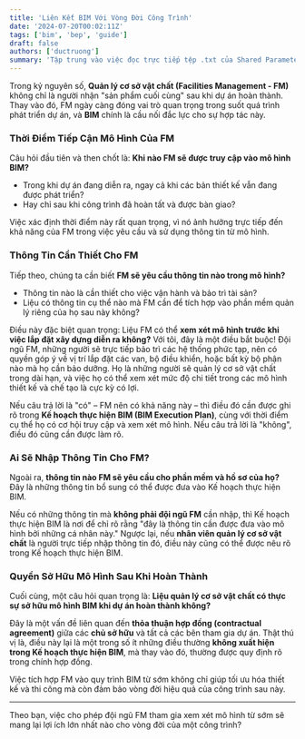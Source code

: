 ```yaml
---
title: 'Liên Kết BIM Với Vòng Đời Công Trình'
date: '2024-07-20T00:02:11Z'
tags: ['bim', 'bep', 'guide']
draft: false
authors: ['ductruong']
summary: 'Tập trung vào việc đọc trực tiếp tệp .txt của Shared Parameter để lấy GUID'
---
```


Trong kỷ nguyên số, **Quản lý cơ sở vật chất (Facilities Management - FM)** không chỉ là người nhận "sản phẩm cuối cùng" sau khi dự án hoàn thành. Thay vào đó, FM ngày càng đóng vai trò quan trọng trong suốt quá trình phát triển dự án, và **BIM** chính là cầu nối đắc lực cho sự hợp tác này.

### Thời Điểm Tiếp Cận Mô Hình Của FM

Câu hỏi đầu tiên và then chốt là: **Khi nào FM sẽ được truy cập vào mô hình BIM?**

- Trong khi dự án đang diễn ra, ngay cả khi các bản thiết kế vẫn đang được phát triển?
- Hay chỉ sau khi công trình đã hoàn tất và được bàn giao?

Việc xác định thời điểm này rất quan trọng, vì nó ảnh hưởng trực tiếp đến khả năng của FM trong việc yêu cầu và sử dụng thông tin từ mô hình.

### Thông Tin Cần Thiết Cho FM

Tiếp theo, chúng ta cần biết **FM sẽ yêu cầu thông tin nào trong mô hình?**

- Thông tin nào là cần thiết cho việc vận hành và bảo trì tài sản?
- Liệu có thông tin cụ thể nào mà FM cần để tích hợp vào phần mềm quản lý riêng của họ sau này không?

Điều này đặc biệt quan trọng: Liệu FM có thể **xem xét mô hình trước khi việc lắp đặt xây dựng diễn ra không?** Với tôi, đây là một điều bắt buộc! Đội ngũ FM, những người sẽ trực tiếp bảo trì các hệ thống phức tạp, nên có quyền góp ý về vị trí lắp đặt các van, bộ điều khiển, hoặc bất kỳ bộ phận nào mà họ cần bảo dưỡng. Họ là những người sẽ quản lý cơ sở vật chất trong dài hạn, và việc họ có thể xem xét mức độ chi tiết trong các mô hình thiết kế và chế tạo là cực kỳ có lợi.

Nếu câu trả lời là "có" – FM nên có khả năng này – thì điều đó cần được ghi rõ trong **Kế hoạch thực hiện BIM (BIM Execution Plan)**, cùng với thời điểm cụ thể họ có cơ hội truy cập và xem xét mô hình. Nếu câu trả lời là "không", điều đó cũng cần được làm rõ.

### Ai Sẽ Nhập Thông Tin Cho FM?

Ngoài ra, **thông tin nào FM sẽ yêu cầu cho phần mềm và hồ sơ của họ?** Đây là những thông tin bổ sung có thể được đưa vào Kế hoạch thực hiện BIM.

Nếu có những thông tin mà **không phải đội ngũ FM** cần nhập, thì Kế hoạch thực hiện BIM là nơi để chỉ rõ rằng "đây là thông tin cần được đưa vào mô hình bởi những cá nhân này." Ngược lại, nếu **nhân viên quản lý cơ sở vật chất** là người trực tiếp nhập thông tin đó, điều này cũng có thể được nêu rõ trong Kế hoạch thực hiện BIM.

### Quyền Sở Hữu Mô Hình Sau Khi Hoàn Thành

Cuối cùng, một câu hỏi quan trọng là: **Liệu quản lý cơ sở vật chất có thực sự sở hữu mô hình BIM khi dự án hoàn thành không?**

Đây là một vấn đề liên quan đến **thỏa thuận hợp đồng (contractual agreement)** giữa các **chủ sở hữu** và tất cả các bên tham gia dự án. Thật thú vị là, điều này lại là một trong số ít những điều thường **không xuất hiện trong Kế hoạch thực hiện BIM**, mà thay vào đó, thường được quy định rõ trong chính hợp đồng.

Việc tích hợp FM vào quy trình BIM từ sớm không chỉ giúp tối ưu hóa thiết kế và thi công mà còn đảm bảo vòng đời hiệu quả của công trình sau này.

---

Theo bạn, việc cho phép đội ngũ FM tham gia xem xét mô hình từ sớm sẽ mang lại lợi ích lớn nhất nào cho vòng đời của một công trình?

